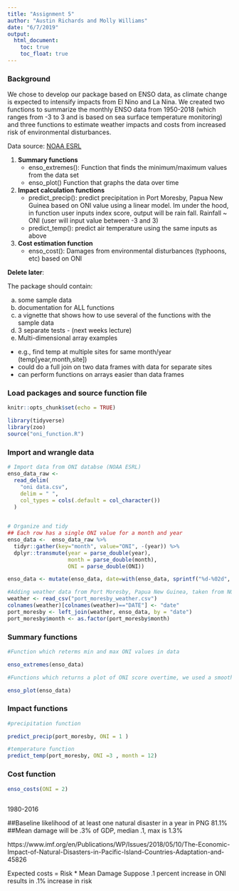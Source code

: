 ```yaml
---
title: "Assignment 5"
author: "Austin Richards and Molly Williams"
date: "6/7/2019"
output: 
  html_document:
    toc: true
    toc_float: true
---
```


### Background
We chose to develop our package based on ENSO data, as climate change is expected to intensify impacts from El Nino and La Nina. We created two functions to summarize the monthly ENSO data from 1950-2018 (which ranges from -3 to 3 and is based on sea surface temperature monitoring) and three functions to estimate weather impacts and costs from increased risk of environmental disturbances. 

Data source: [NOAA ESRL](https://www.esrl.noaa.gov/psd/data/correlation/oni.data)


1) **Summary functions**
    - enso_extremes(): Function that finds the minimum/maximum values from the data set
    - enso_plot() Function that graphs the data over time

2) **Impact calculation functions**
    - predict_precip(): predict precipitation in Port Moresby, Papua New Guinea based on ONI value using a linear model. lm under the hood, in function user inputs index score, output will be rain fall. Rainfall ~ ONI (user will input value between -3 and 3)
    - predict_temp(): predict air temperature using the same inputs as above

3) **Cost estimation function**
    - enso_cost(): Damages from environmental disturbances (typhoons, etc) based on ONI 


**Delete later**: 

The package should contain:

a) some sample data
b) documentation for ALL functions
c) a vignette that shows how to use several of the functions with the sample data
d) 3 separate tests - (next weeks lecture)
e) Multi-dimensional array examples
- e.g., find temp at multiple sites for same month/year (temp[year,month,site])
- could do a full join on two data frames with data for separate sites
- can perform functions on arrays easier than data frames 


### Load packages and source function file
```r
knitr::opts_chunk$set(echo = TRUE)

library(tidyverse)
library(zoo)
source("oni_function.R")

```

### Import and wrangle data 
```r

# Import data from ONI databse (NOAA ESRL)
enso_data_raw <-
  read_delim(
    "oni data.csv",
    delim = " ",
    col_types = cols(.default = col_character())
  )

    
# Organize and tidy
## Each row has a single ONI value for a month and year
enso_data <-  enso_data_raw %>% 
  tidyr::gather(key="month", value="ONI", -(year)) %>% 
  dplyr::transmute(year = parse_double(year),
                   month = parse_double(month),
                   ONI = parse_double(ONI))

enso_data <- mutate(enso_data, date=with(enso_data, sprintf("%d-%02d", year, month)))

#Adding weather data from Port Moresby, Papua New Guinea, taken from NOAA data tool and creating a dataframe which contains monthly ONI value along with Precipitation and Temperature for every month available (up tell 2003)
weather <- read_csv("port_moresby_weather.csv")
colnames(weather)[colnames(weather)=="DATE"] <- "date"
port_moresby <- left_join(weather, enso_data, by = "date")
port_moresby$month <- as.factor(port_moresby$month)

```


### Summary functions
```r

#Function which reterms min and max ONI values in data

enso_extremes(enso_data)


```


```r

#Functions which returns a plot of ONI score overtime, we used a smooth lined plot which helps us visualize long term trends in ONI levels (i.e., are there changes with climate change?)

enso_plot(enso_data)

```



### Impact functions
```r
#precipitation function

predict_precip(port_moresby, ONI = 1 )
```



```r
#temperature function
predict_temp(port_moresby, ONI =3 , month = 12)
```

### Cost function
```r
enso_costs(ONI = 2)
 
```

1980-2016

##Baseline likelihood of at least one natural disaster in a year in PNG 81.1%
##Mean damage will be .3% of GDP, median .1, max is 1.3%

https://www.imf.org/en/Publications/WP/Issues/2018/05/10/The-Economic-Impact-of-Natural-Disasters-in-Pacific-Island-Countries-Adaptation-and-45826

Expected costs = Risk * Mean Damage
Suppose .1 percent increase in ONI results in .1% increase in risk
